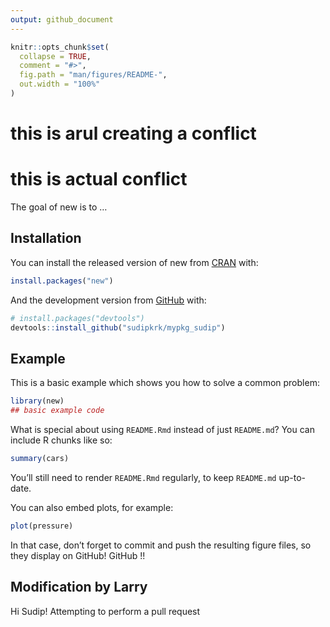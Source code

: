 ```yaml
---
output: github_document
---
```


<!-- README.md is generated from README.Rmd. Please edit that file -->

```r
knitr::opts_chunk$set(
  collapse = TRUE,
  comment = "#>",
  fig.path = "man/figures/README-",
  out.width = "100%"
)
```

# this is arul creating a conflict

# this is actual conflict

<!-- badges: start -->
<!-- badges: end -->

The goal of new is to ...

## Installation

You can install the released version of new from [CRAN](https://CRAN.R-project.org) with:

``` r
install.packages("new")
```

And the development version from [GitHub](https://github.com/) with:

``` r
# install.packages("devtools")
devtools::install_github("sudipkrk/mypkg_sudip")
```
## Example

This is a basic example which shows you how to solve a common problem:

```r
library(new)
## basic example code
```

What is special about using `README.Rmd` instead of just `README.md`? You can include R chunks like so:

```r
summary(cars)
```

You'll still need to render `README.Rmd` regularly, to keep `README.md` up-to-date.

You can also embed plots, for example:

```r
plot(pressure)
```

In that case, don't forget to commit and push the resulting figure files, so they display on GitHub!
GitHub !! 

## Modification by Larry

Hi Sudip! Attempting to perform a pull request